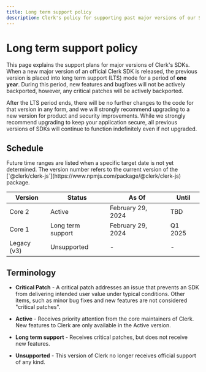 ```yaml
---
title: Long term support policy
description: Clerk's policy for supporting past major versions of our SDKs
---
```


# Long term support policy

This page explains the support plans for major versions of Clerk's SDKs. When a new major version of an official Clerk SDK is released, the previous version is placed into long term support (LTS) mode for a period of **one year**. During this period, new features and bugfixes will not be actively backported, however, any critical patches will be actively backported.

After the LTS period ends, there will be no further changes to the code for that version in any form, and we will strongly recommend upgrading to a new version for product and security improvements. While we strongly recommend upgrading to keep your application secure, all previous versions of SDKs will continue to function indefinitely even if not upgraded.

## Schedule

<Callout type="info">
  Future time ranges are listed when a specific target date is not yet determined. The version number refers to the current version of the [`@clerk/clerk-js`](https://www.npmjs.com/package/@clerk/clerk-js) package.
</Callout>

| Version | Status                        | As Of            | Until            |
| ------- | ----------------------------- | ---------------- | ---------------- |
| Core 2       | Active      | February 29, 2024 | TBD          |
| Core 1       | Long term support | February 29, 2024 | Q1 2025          |
| Legacy (v3)       | Unsupported                   | - | - |

## Terminology

*   **Critical Patch** - A critical patch addresses an issue that prevents an SDK from delivering intended user value under typical conditions. Other items, such as minor bug fixes and new features are not considered "critical patches".

*   **Active** - Receives priority attention from the core maintainers of Clerk. New features to Clerk are only available in the Active version.

*   **Long term support** - Receives critical patches, but does not receive new features.

*   **Unsupported** - This version of Clerk no longer receives official support of any kind.
